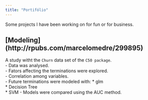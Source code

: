 ```yaml
---
title: "Portifólio"
---
```


Some projects I have been working on for fun or for business. 

## [Modeling] (http://rpubs.com/marcelomedre/299895)

A study witht the `Churn` data set of the `C50 package`.   
  - Data was analysed.  
  - Fators affecting the terminations were explored.   
  - Correlation among variables.  
  - Future terminations were modeled with:
    * glm  
    * Decision Tree  
    * SVM
  - Models were compared using the AUC method.   

